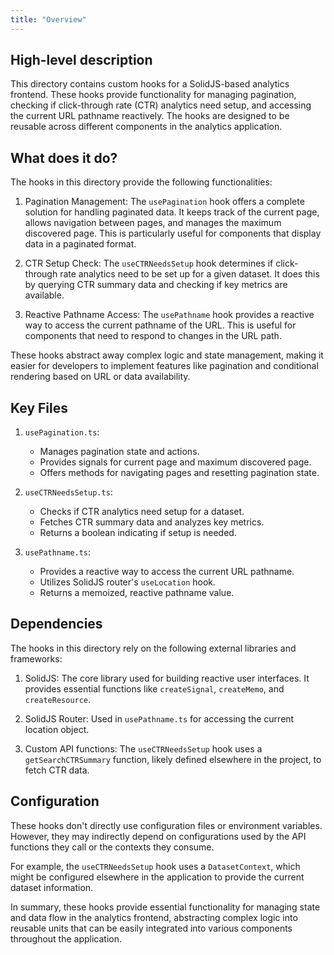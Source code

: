 ```yaml
---
title: "Overview"
---
```


## High-level description
This directory contains custom hooks for a SolidJS-based analytics frontend. These hooks provide functionality for managing pagination, checking if click-through rate (CTR) analytics need setup, and accessing the current URL pathname reactively. The hooks are designed to be reusable across different components in the analytics application.

## What does it do?
The hooks in this directory provide the following functionalities:

1. Pagination Management: The `usePagination` hook offers a complete solution for handling paginated data. It keeps track of the current page, allows navigation between pages, and manages the maximum discovered page. This is particularly useful for components that display data in a paginated format.

2. CTR Setup Check: The `useCTRNeedsSetup` hook determines if click-through rate analytics need to be set up for a given dataset. It does this by querying CTR summary data and checking if key metrics are available.

3. Reactive Pathname Access: The `usePathname` hook provides a reactive way to access the current pathname of the URL. This is useful for components that need to respond to changes in the URL path.

These hooks abstract away complex logic and state management, making it easier for developers to implement features like pagination and conditional rendering based on URL or data availability.

## Key Files

1. `usePagination.ts`:
   - Manages pagination state and actions.
   - Provides signals for current page and maximum discovered page.
   - Offers methods for navigating pages and resetting pagination state.

2. `useCTRNeedsSetup.ts`:
   - Checks if CTR analytics need setup for a dataset.
   - Fetches CTR summary data and analyzes key metrics.
   - Returns a boolean indicating if setup is needed.

3. `usePathname.ts`:
   - Provides a reactive way to access the current URL pathname.
   - Utilizes SolidJS router's `useLocation` hook.
   - Returns a memoized, reactive pathname value.

## Dependencies
The hooks in this directory rely on the following external libraries and frameworks:

1. SolidJS: The core library used for building reactive user interfaces. It provides essential functions like `createSignal`, `createMemo`, and `createResource`.

2. SolidJS Router: Used in `usePathname.ts` for accessing the current location object.

3. Custom API functions: The `useCTRNeedsSetup` hook uses a `getSearchCTRSummary` function, likely defined elsewhere in the project, to fetch CTR data.

## Configuration
These hooks don't directly use configuration files or environment variables. However, they may indirectly depend on configurations used by the API functions they call or the contexts they consume.

For example, the `useCTRNeedsSetup` hook uses a `DatasetContext`, which might be configured elsewhere in the application to provide the current dataset information.

In summary, these hooks provide essential functionality for managing state and data flow in the analytics frontend, abstracting complex logic into reusable units that can be easily integrated into various components throughout the application.
